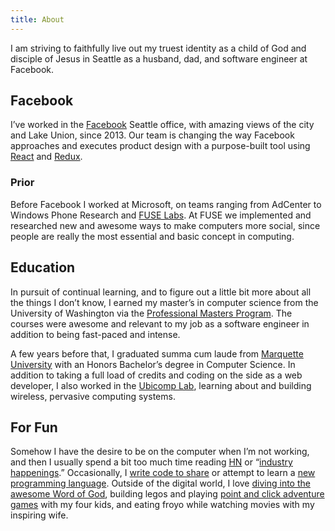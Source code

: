 ```yaml
---
title: About
---
```


I am striving to faithfully live out my truest identity as a child of God and disciple of Jesus in Seattle as a husband, dad, and software engineer at Facebook.

## Facebook

I&#8217;ve worked in the [Facebook][14] Seattle office, with amazing views of the city and Lake Union, since 2013. Our team is changing the way Facebook approaches and executes product design with a purpose-built tool using [React][1] and [Redux][2].

### Prior

Before Facebook I worked at Microsoft, on teams ranging from AdCenter to Windows Phone Research and [FUSE Labs][3]. At FUSE we implemented and researched new and awesome ways to make computers more social, since people are really the most essential and basic concept in computing.

## Education

In pursuit of continual learning, and to figure out a little bit more about all the things I don&#8217;t know, I earned my master’s in computer science from the University of Washington via the [Professional Masters Program][4]. The courses were awesome and relevant to my job as a software engineer in addition to being fast-paced and intense.

A few years before that, I graduated summa cum laude from [Marquette University][5] with an Honors Bachelor&#8217;s degree in Computer Science. In addition to taking a full load of credits and coding on the side as a web developer, I also worked in the [Ubicomp Lab][6], learning about and building wireless, pervasive computing systems.

## For Fun

Somehow I have the desire to be on the computer when I&#8217;m not working, and then I usually spend a bit too much time reading [HN][7] or &#8220;[industry][8] [happenings][9].&#8221; Occasionally, I [write code to share][10] or attempt to learn a [new programming language][11]. Outside of the digital world, I love [diving into the awesome Word of God][12], building legos and playing [point and click adventure games][13] with my four kids, and eating froyo while watching movies with my inspiring wife.

[1]: http://facebook.github.io/react/index.html
[2]: http://redux.js.org/
[3]: http://fuse.microsoft.com
[4]: http://pmp.cs.washington.edu
[5]: http://mu.edu
[6]: http://www.mscs.mu.edu/~ubicomp/
[7]: http://news.ycombinator.com
[8]: https://react.statuscode.com/
[9]: https://javascriptweekly.com/
[10]: https://github.com/ianobermiller
[11]: https://www.braveclojure.com/
[12]: https://my.bible.com/users/ianobermiller/highlights
[13]: https://www.gog.com/game/day_of_the_tentacle_remastered
[14]: http://facebook.com/ianobermiller
